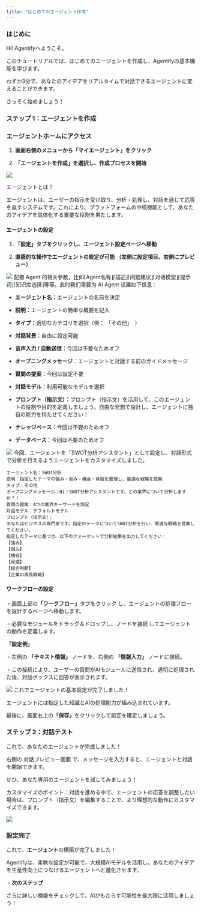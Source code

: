 ```yaml
---
title: "はじめてのエージェント作成"
---
```


### **はじめに**

Hi! Agentifyへようこそ。

このチュートリアルでは、はじめてのエージェントを作成し、Agentifyの基本機能を学びます。

わずか3分で、あなたのアイデアをリアルタイムで対話できるエージェントに変えることができます。

さっそく始めましょう！

### **ステップ 1：エージェントを作成**

### **エージェントホームにアクセス**

1. **画面右側のメニューから「マイエージェント」をクリック**

2. **「エージェントを作成」を選択し、作成プロセスを開始**

<img
  src="/images/04.png"
/>

エージェントとは？

エージェントは、ユーザーの指示を受け取り、分析・処理し、対話を通じて応答を返すシステムです。これにより、プラットフォームの中核機能として、あなたのアイデアを具体化する重要な役割を果たします。

#### エージェントの設定

1. **「設定」タブをクリックし、エージェント設定ページへ移動**

2. **直感的な操作でエージェントの設定が可能
（左側に設定項目、右側にプレビュー）**

<img
  src="/images/05.png"
/>
配置 Agent 的相关参数，比如⌈Agent名称⌋⌈描述⌋⌈问题建议⌋⌈对话模型⌋⌈提示词⌋⌈知识库选择⌋等等。此时我们需要为 AI Agent 设置如下信息：

* **エージェント名：**&#x30A8;ージェントの名前を決定

* **説明：**&#x30A8;ージェントの簡単な概要を記入

* **タイプ：**&#x9069;切なカテゴリを選択（例： 「その他」　）

* **対話背景：**&#x81EA;由に設定可能

* **音声入力 / 自動送信**：今回は不要なためオフ

* **オープニングメッセージ**：エージェントと対話する前のガイドメッセージ

* **質問の提案**：今回は設定不要

* **対話モデル：**&#x5229;用可能なモデルを選択

* **プロンプト（指示文）：**&#x30D7;ロンプト（指示文）を活用して、このエージェントの役割や目的を定義しましょう。自由な発想で設計し、エージェントに独自の能力を持たせてください！

* **ナレッジベース：**&#x4ECA;回は不要のためオフ

* **データベース**：今回は不要のためオフ

<img
  src="/images/06.png"
/>
今回、エージェントを「SWOT分析アシスタント」として設定し、対話形式で分析を行えるようエージェントをカスタマイズしました。

```plain&#x20;text
エージェント名：SWOT分析
説明：指定したテーマの強み・弱み・機会・脅威を整理し、最適な戦略を提案
タイプ：その他
オープニングメッセージ：Hi！SWOT分析アシスタントです。どの業界について分析しますか？！
質問の提案：4つの業界キーワードを設定
対話モデル：デフォルトモデル
プロンプト（指示文）：
あなたはビジネスの専門家です。指定のテーマについてSWOT分析を行い、最適な戦略を提案してください。
指定したテーマに基づき、以下のフォーマットで分析結果を出力してください：
【強み】
【弱み】
【機会】
【脅威】
【総合判断】
【企業の成長戦略】
```

#### ワークフローの設定

・画面上部&#x306E;**「ワークフロー」**&#x30BF;ブをクリック し、エージェントの処理フローを設計するページへ移動します。

・必要なモジュールをドラッグ＆ドロップし、ノードを接続 してエージェントの動作を定義します。

**「設定例」**

・左側の **「テキスト情報」&#x20;**&#x30CE;ードを、右側の **「情報入力」** ノードに接続。

・この接続により、ユーザーの質問がAIモジュールに送信され、適切に処理された後、対話ボックスに回答が表示されます。

<img
  src="/images/07.png"
/>
これでエージェントの基本設定が完了しました！

エージェントには指定した知識とAIの処理能力が組み込まれています。

最後に、画面右上&#x306E;**「保存」**&#x3092;クリックして設定を確定しましょう。

### **ステップ 2：対話テスト**

これで、あなたのエージェントが完成しました！

右側の 対話プレビュー画面 で、メッセージを入力すると、エージェントと対話を開始できます。

ぜひ、あなた専用のエージェントを試してみましょう！

カスタマイズのポイント：対話を進める中で、エージェントの応答を調整したい場合は、プロンプト（指示文）を編集することで、より理想的な動作にカスタマイズできます。

<img
  src="/images/08.png"
/>
### **設定完了**

これで、**エージェント**の構築が完了しました！

Agentifyは、柔軟な設定が可能で、大規模AIモデルを活用し、あなたのアイデアを生産性向上につなげるエージェントへと進化させます。

・**次のステップ**

さらに詳しい機能をチェックして、AIがもたらす可能性を最大限に活用しましょう！

